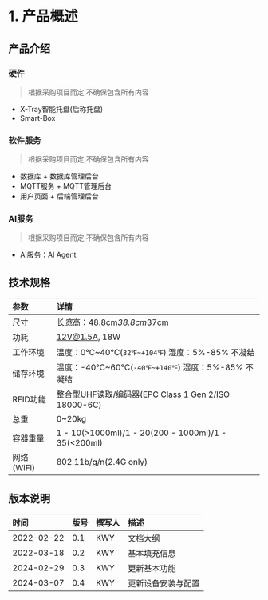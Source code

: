 # 1. 产品概述


## 产品介绍

### 硬件

> 根据采购项目而定,不确保包含所有内容

- X-Tray智能托盘(后称托盘)
- Smart-Box 

### 软件服务

> 根据采购项目而定,不确保包含所有内容

- 数据库 + 数据库管理后台
- MQTT服务 + MQTT管理后台
- 用户页面 + 后端管理后台

### AI服务

> 根据采购项目而定,不确保包含所有内容

- AI服务：AI Agent

## 技术规格

| 参数       | 详情 |
| :--------- | :--- |
| 尺寸 | 长*宽*高：48.8cm*38.8cm*37cm  |
| 功耗 | 12V@1.5A, 18W  |
| 工作环境 | 温度：0℃~40℃(`32℉~+104℉`)  湿度：5%-85% 不凝结  |
| 储存环境 | 温度：-40℃~60℃(`-40℉~+140℉`)  湿度：5%-85% 不凝结  |
| RFID功能 | 整合型UHF读取/编码器(EPC Class 1 Gen 2/ISO 18000-6C)  |
| 总重 | 0~20kg  |
| 容器重量 | 1 - 10(>1000ml)/1 - 20(200 - 1000ml)/1 - 35(<200ml) |
| 网络(WiFi) | 802.11b/g/n(2.4G only)  |

## 版本说明

| 时间       | 版号 | 撰写人 | 描述         |
| :--------- | :--- | :----- | :----------- |
| 2022-02-22 | 0.1  | KWY    | 文档大纲     |
| 2022-03-18 | 0.2  | KWY    | 基本填充信息 |
| 2024-02-29 | 0.3  | KWY    | 更新基本功能 |
| 2024-03-07 | 0.4  | KWY    | 更新设备安装与配置 |
